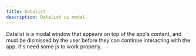 ```yaml
---
title: Datalist
description: Datalist ui modal.
---
```


Datalist is a modal window that appears on top of the app's content, and must be dismissed by the user before they can continue interacting with the app.
it's need some js to work properly.


<Datalist />

